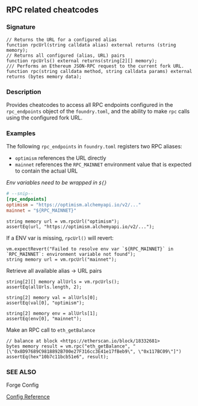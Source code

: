 ## RPC related cheatcodes

### Signature

```solidity
// Returns the URL for a configured alias
function rpcUrl(string calldata alias) external returns (string memory);
// Returns all configured (alias, URL) pairs
function rpcUrls() external returns(string[2][] memory);
/// Performs an Ethereum JSON-RPC request to the current fork URL.
function rpc(string calldata method, string calldata params) external returns (bytes memory data);
```

### Description

Provides cheatcodes to access all RPC endpoints configured in the `rpc_endpoints` object of the `foundry.toml`, and the ability to make `rpc` calls using the configured fork URL.

### Examples

The following `rpc_endpoints` in `foundry.toml` registers two RPC aliases:

- `optimism` references the URL directly
- `mainnet` references the `RPC_MAINNET` environment value that is expected to contain the actual URL

_Env variables need to be wrapped in `${}`_

```toml
# --snip--
[rpc_endpoints]
optimism = "https://optimism.alchemyapi.io/v2/..."
mainnet = "${RPC_MAINNET}"
```

```solidity
string memory url = vm.rpcUrl("optimism");
assertEq(url, "https://optimism.alchemyapi.io/v2/...");
```

If a ENV var is missing, `rpcUrl()` will revert:

```solidity
vm.expectRevert("Failed to resolve env var `${RPC_MAINNET}` in `RPC_MAINNET`: environment variable not found");
string memory url = vm.rpcUrl("mainnet");
```

Retrieve all available alias -> URL pairs

```solidity
string[2][] memory allUrls = vm.rpcUrls();
assertEq(allUrls.length, 2);

string[2] memory val = allUrls[0];
assertEq(val[0], "optimism");

string[2] memory env = allUrls[1];
assertEq(env[0], "mainnet");
```

Make an RPC call to `eth_getBalance`

```solidity
// balance at block <https://etherscan.io/block/18332681>
bytes memory result = vm.rpc("eth_getBalance", "[\"0x8D97689C9818892B700e27F316cc3E41e17fBeb9\", \"0x117BC09\"]")
assertEq(hex"10b7c11bcb51e6", result);
```

### SEE ALSO

Forge Config

[Config Reference](/config/reference/testing#rpc_endpoints)
